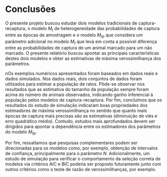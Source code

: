 # Conclusões

O presente projeto buscou estudar dois modelos tradicionais de captura-recaptura, o modelo $M_t$ de heterogeneidade das probabilidades de captura entre as épocas de amostragem e o modelo $M_{tb}$ que considera um parâmetro adicional no modelo $M_t$ que leva em conta a possível diferença entre as probabilidades de captura de um animal marcado para um não marcado. 
O presente relatório buscou apontar as principais características destes dois modelos e obter as estimativas de máxima verossimilhança dos parâmetros. 

nOs exemplos numéricos apresentados foram baseados em dados reais e dados simulados. Nos dados reais, dois conjuntos de dados foram utilizados para estimar a população de ratos. Pôde-se observar nos resultados que as estimativa do tamanho da população sempre foram acima do número de animais observados, indicando ganho inferencial à população pelos modelos de captura-recaptura. Por fim, concluímos que os resultados do estudo de simulação indicaram boas propriedades dos estimadores de máxima verossimilhança no sentido que quanto mais épocas de captura mais precisas são as estimativas (diminuição de viés e erro quadrático médio). Contudo, estudos mais aprofundados devem ser dirigidos para apontar a dependência entre os estimadores dos parâmetros do modelo $M_{tb}$.

Por fim, ressaltamos que pesquisas complementares podem ser direcionadas para os modelos como, por exemplo, obtenção de intervalos de confiança, principalmente para o parâmetro $N$. Adicionalmente, um estudo de simulação para verificar o comportamento da seleção correta de modelos via critérios AIC e BIC poderia ser proposto futuramente junto com outros critérios como o teste de razão de verossimilhanças, por exemplo.